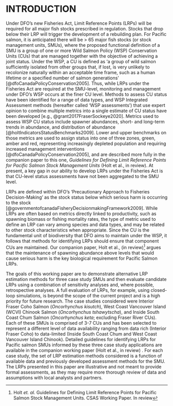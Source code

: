 # INTRODUCTION

Under DFO's <!--LW: Canada's new Fisheries Act?--> new <!--LW: lower case for new?-->Fisheries Act, Limit Reference Points (LRPs) will be required for all major fish stocks prescribed in regulation. Stocks that drop below their LRP will trigger the development of a rebuilding plan. For Pacific salmon, it is anticipated there will be > 65 major fish stocks (or stock management units, SMUs), where the proposed functional definition of a SMU is a group of one or more Wild Salmon Policy (WSP) Conservation Units (CUs) that are managed together with the objective of achieving a joint status. Under the WSP, a CU is defined as ‘a group of wild salmon sufficiently isolated from other groups that, if lost, is very unlikely to recolonize naturally within an acceptable time frame, such as a human lifetime or a specified number of salmon generations’ [@dfoCanadaPolicyConservation2005]. Thus, while LRPs under the Fisheries Act are required at the SMU-level, monitoring and management under DFO's WSP occurs at the finer CU level. Methods to assess CU status have been identified for a range of data types, and WSP Integrated Assessment methods (hereafter called 'WSP assessments') that use expert opinion to combine multiple metrics into a single estimate of CU status have been developed [e.g., @grant2017FraserSockeye2020]. Metrics used to assess WSP CU status include spawner abundances, short- and long-term trends in abundance, and distribution of abundance [@holtIndicatorsStatusBenchmarks2009]<!--LW: added reference-->. Lower and upper benchmarks on those metrics are used to assign status into one of three zones, green, amber and red, representing increasingly depleted population and requiring increased management interventions [@dfoCanadaPolicyConservation2005], and are described more fully in the companion paper to this one,  *Guidelines for Defining Limit Reference Points for Pacific Salmon Stock Management Units* (Holt et al., in review)<!-- LW: do you want a footnote here? ^[Holt *et. al.* Guidelines for Defining Limit Reference Points for Pacific Salmon Stock Management Units. CSAS Working Paper. In review]-->.  At present, a key gap in our ability to develop LRPs under the Fisheries Act is that CU-level status assessments have not been aggregated to the SMU level.


LRPs are defined within DFO's 'Precautionary Approach to Fisheries Decision-Making' as the stock status below which serious harm is occurring to the stock [@governmentofcanadaFisheryDecisionmakingFramework2009]. While LRPs are often based on metrics directly linked to productivity, such as spawning biomass or fishing mortality rates, the type of metric used to define an LRP can vary among species and data types, and may be related to other stock characteristics when appropriate. Since the CU is the fundamental unit of biodiversity that DFO aims to maintain under the WSP, it follows that methods for identifying LRPs should ensure that component CUs are maintained. Our companion paper, Holt et al., (in review)^[Holt *et. al.* Guidelines for Defining Limit Reference Points for Pacific Salmon Stock Management Units. CSAS Working Paper. In review] argues that the maintenance of spawning abundance above levels that would cause serious harm is the key biological requirement for Pacific Salmon LRPs.  

<!--CH: I've suggested some rewording of the next paragraph to more directly align with TOR objectives, and be clear that this paper does not include a full evaluation of LRPs. 
Objectives of WP2
a.	Apply proposed methods to Pacific Salmon case studies over a range of data types and availabilities. 
b.	For case studies, evaluate methods for developing LRPs using a combination of sensitivity analyses to key parameters and assumptions, and where possible retrospective analyses.
-->

The goals of this working paper are to demonstrate alternative LRP estimation methods for three case study SMUs <!--CH: suggest removing as this is emphasized in a sentence below: "that vary in data types and availabilities,"--> and then evaluate candidate LRPs using a combination of sensitivity analyses and, where possible, retrospective analyses. A full evaluation of LRPs, for example, using closed-loop simulations, is beyond the scope of the current project and is a high priority for future research. The case studies considered were Interior Fraser Coho Salmon (*Oncorhynchus kisutch*), West Coast Vancouver Island (WCVI) Chinook Salmon (*Oncorhynchus tshawytscha*), and Inside South Coast Chum Salmon (*Oncorhynchus keta*;  excluding Fraser River CUs). Each of these SMUs is comprised of 3-7 CUs and has been selected to represent a different level of data availability ranging from data rich (Interior Fraser Coho) to data-limited (Inside South Coast Chum and West Coast Vancouver Island Chinook). Detailed guidelines for identifying LRPs for Pacific salmon SMUs informed by these three case study applications are available in the companion working paper (Holt et al., in review)<!-- LW: do you want a footnote here? ^[Holt *et. al.* Guidelines for Defining Limit Reference Points for Pacific Salmon Stock Management Units. CSAS Working Paper. In review]--> <!--CH: we have make sure we're using the same number for the footnote, if on the same page-->. For each case study, the set of LRP estimation methods considered is a function of available data and previously developed assessment methods for the SMU. The LRPs presented in this paper are illustrative and not meant to provide formal assessments, as they may require more thorough review of data and assumptions with local analysts and partners.  
